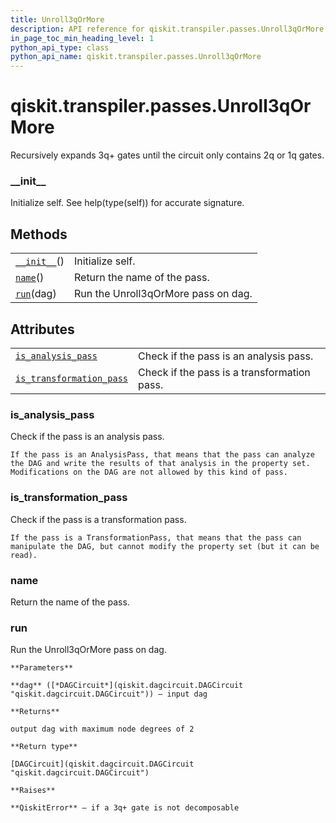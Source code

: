 ```yaml
---
title: Unroll3qOrMore
description: API reference for qiskit.transpiler.passes.Unroll3qOrMore
in_page_toc_min_heading_level: 1
python_api_type: class
python_api_name: qiskit.transpiler.passes.Unroll3qOrMore
---
```


<span id="qiskit-transpiler-passes-unroll3qormore" />

# qiskit.transpiler.passes.Unroll3qOrMore

<Class id="qiskit.transpiler.passes.Unroll3qOrMore" isDedicatedPage={true} github="https://github.com/qiskit/qiskit/tree/stable/0.17/qiskit/transpiler/passes/basis/unroll_3q_or_more.py" signature="Unroll3qOrMore(*args, **kwargs)" modifiers="class">
  Recursively expands 3q+ gates until the circuit only contains 2q or 1q gates.

  ### \_\_init\_\_

  <Function id="qiskit.transpiler.passes.Unroll3qOrMore.__init__" signature="__init__()">
    Initialize self. See help(type(self)) for accurate signature.
  </Function>

  ## Methods

  |                                                                                                                      |                                     |
  | -------------------------------------------------------------------------------------------------------------------- | ----------------------------------- |
  | [`__init__`](#qiskit.transpiler.passes.Unroll3qOrMore.__init__ "qiskit.transpiler.passes.Unroll3qOrMore.__init__")() | Initialize self.                    |
  | [`name`](#qiskit.transpiler.passes.Unroll3qOrMore.name "qiskit.transpiler.passes.Unroll3qOrMore.name")()             | Return the name of the pass.        |
  | [`run`](#qiskit.transpiler.passes.Unroll3qOrMore.run "qiskit.transpiler.passes.Unroll3qOrMore.run")(dag)             | Run the Unroll3qOrMore pass on dag. |

  ## Attributes

  |                                                                                                                                                              |                                             |
  | ------------------------------------------------------------------------------------------------------------------------------------------------------------ | ------------------------------------------- |
  | [`is_analysis_pass`](#qiskit.transpiler.passes.Unroll3qOrMore.is_analysis_pass "qiskit.transpiler.passes.Unroll3qOrMore.is_analysis_pass")                   | Check if the pass is an analysis pass.      |
  | [`is_transformation_pass`](#qiskit.transpiler.passes.Unroll3qOrMore.is_transformation_pass "qiskit.transpiler.passes.Unroll3qOrMore.is_transformation_pass") | Check if the pass is a transformation pass. |

  ### is\_analysis\_pass

  <Attribute id="qiskit.transpiler.passes.Unroll3qOrMore.is_analysis_pass">
    Check if the pass is an analysis pass.

    If the pass is an AnalysisPass, that means that the pass can analyze the DAG and write the results of that analysis in the property set. Modifications on the DAG are not allowed by this kind of pass.
  </Attribute>

  ### is\_transformation\_pass

  <Attribute id="qiskit.transpiler.passes.Unroll3qOrMore.is_transformation_pass">
    Check if the pass is a transformation pass.

    If the pass is a TransformationPass, that means that the pass can manipulate the DAG, but cannot modify the property set (but it can be read).
  </Attribute>

  ### name

  <Function id="qiskit.transpiler.passes.Unroll3qOrMore.name" signature="name()">
    Return the name of the pass.
  </Function>

  ### run

  <Function id="qiskit.transpiler.passes.Unroll3qOrMore.run" signature="run(dag)">
    Run the Unroll3qOrMore pass on dag.

    **Parameters**

    **dag** ([*DAGCircuit*](qiskit.dagcircuit.DAGCircuit "qiskit.dagcircuit.DAGCircuit")) – input dag

    **Returns**

    output dag with maximum node degrees of 2

    **Return type**

    [DAGCircuit](qiskit.dagcircuit.DAGCircuit "qiskit.dagcircuit.DAGCircuit")

    **Raises**

    **QiskitError** – if a 3q+ gate is not decomposable
  </Function>
</Class>

